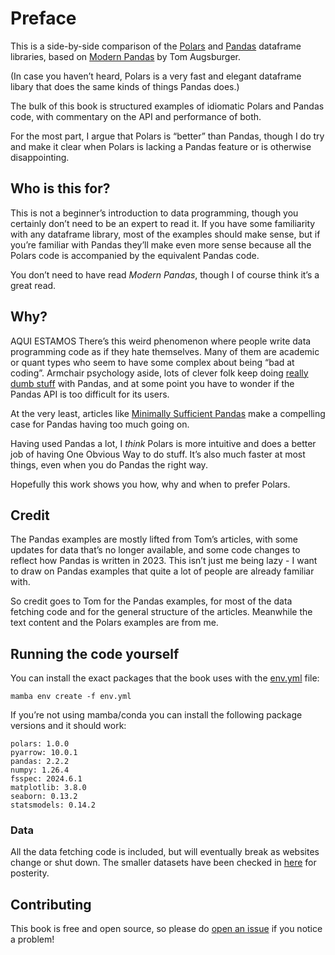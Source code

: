 # Preface {.unnumbered}

This is a side-by-side comparison of the [Polars](https://www.pola.rs/)
and [Pandas](https://pandas.pydata.org/) dataframe libraries,
based on [Modern Pandas](https://tomaugspurger.github.io/posts/modern-8-scaling/) by Tom Augsburger.

(In case you haven't heard, Polars is a very fast and elegant dataframe libary that does the same kinds of things Pandas does.)

The bulk of this book is structured examples of idiomatic Polars and Pandas code, with commentary on the API and performance of both.

For the most part, I argue that Polars is "better" than Pandas, though I do try and make it clear when Polars is lacking a Pandas feature or is otherwise disappointing.

## Who is this for?

This is not a beginner's introduction to data programming, though you certainly don't need to be an expert to read it. If you have some familiarity with any dataframe library, most of the examples should make sense, but if you're familiar with Pandas they'll make even more sense because all the Polars code is accompanied by the equivalent Pandas code.

You don't need to have read *Modern Pandas*, though I of course think it's a great read.

## Why?

AQUI ESTAMOS 
There's this weird phenomenon where people write data programming code as if they hate themselves.
Many of them are academic or quant types who seem to have some complex about being "bad at coding".
Armchair psychology aside, lots of clever folk keep doing [really dumb stuff](https://www.aidancooper.co.uk/pandas-anti-patterns/)
with Pandas, and at some point you have to wonder if the Pandas API is too difficult for its users.

At the very least, articles like [Minimally Sufficient Pandas](https://www.dunderdata.com/blog/minimally-sufficient-pandas)
make a compelling case for Pandas having too much going on.

Having used Pandas a lot, I *think* Polars is more intuitive and does a better job of having One Obvious Way to do stuff. 
It's also much faster at most things, even when you do Pandas the right way.

Hopefully this work shows you how, why and when to prefer Polars.

## Credit

The Pandas examples are mostly lifted from Tom's articles, with some updates for data that's no longer available, and some
code changes to reflect how Pandas is written in 2023. This isn't just me being lazy - I want to draw on Pandas examples that
quite a lot of people are already familiar with.

So credit goes to Tom for the Pandas examples, for most of the data
fetching code and for the general structure of the articles.
Meanwhile the text content and the Polars examples are from me.

## Running the code yourself

You can install the exact packages that the book uses with the [env.yml](https://github.com/kevinheavey/modern-polars/blob/master/env.yml) file:

```shell
mamba env create -f env.yml
```

If you're not using mamba/conda you can install the following package versions and it should work:

```
polars: 1.0.0
pyarrow: 10.0.1
pandas: 2.2.2
numpy: 1.26.4
fsspec: 2024.6.1
matplotlib: 3.8.0
seaborn: 0.13.2
statsmodels: 0.14.2
```

### Data

All the data fetching code is included, but will eventually break as websites change or shut down. The smaller datasets have been checked in [here](https://github.com/kevinheavey/modern-polars/tree/master/data) for posterity.

## Contributing

This book is free and open source, so please do [open an issue](https://github.com/kevinheavey/modern-polars/issues/new) if you notice a problem!
